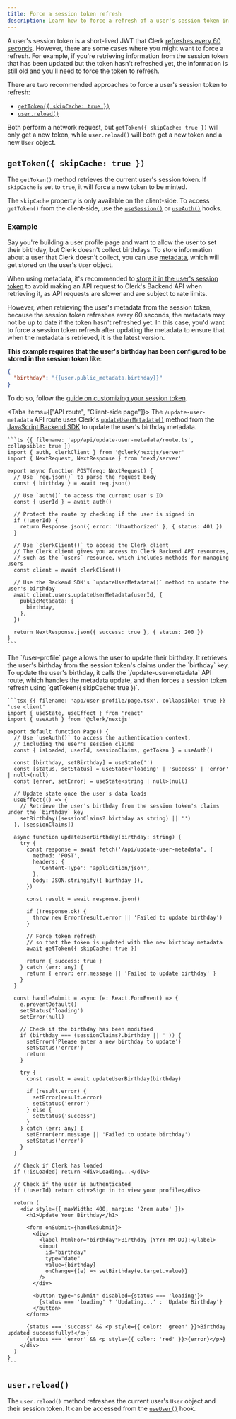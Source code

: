 ```yaml
---
title: Force a session token refresh
description: Learn how to force a refresh of a user's session token in your Clerk application.
---
```


A user's session token is a short-lived JWT that Clerk [refreshes every 60 seconds](/docs/guides/how-clerk-works/overview#token-refresh-mechanism). However, there are some cases where you might want to force a refresh. For example, if you're retrieving information from the session token that has been updated but the token hasn't refreshed yet, the information is still old and you'll need to force the token to refresh.

There are two recommended approaches to force a user's session token to refresh:

- [`getToken({ skipCache: true })`](#get-token-skip-cache-true)
- [`user.reload()`](#user-reload)

Both perform a network request, but `getToken({ skipCache: true })` will only get a new token, while `user.reload()` will both get a new token and a new `User` object.

## `getToken({ skipCache: true })`

The `getToken()` method retrieves the current user's session token. If `skipCache` is set to `true`, it will force a new token to be minted.

The `skipCache` property is only available on the client-side. To access `getToken()` from the client-side, use the [`useSession()`](/docs/references/hooks/use-session) or [`useAuth()`](/docs/references/hooks/use-auth) hooks.

### Example

Say you're building a user profile page and want to allow the user to set their birthday, but Clerk doesn't collect birthdays. To store information about a user that Clerk doesn't collect, you can use [metadata](/docs/guides/users/extending), which will get stored on the user's `User` object.

When using metadata, it's recommended to [store it in the user's session token](/docs/guides/sessions/customize-session-tokens) to avoid making an API request to Clerk's Backend API when retrieving it, as API requests are slower and are subject to rate limits.

However, when retrieving the user's metadata from the session token, because the session token refreshes every 60 seconds, the metadata may not be up to date if the token hasn't refreshed yet. In this case, you'd want to force a session token refresh after updating the metadata to ensure that when the metadata is retrieved, it is the latest version.

**This example requires that the user's birthday has been configured to be stored in the session token** like:

```json
{
  "birthday": "{{user.public_metadata.birthday}}"
}
```

To do so, follow the [guide on customizing your session token](/docs/guides/sessions/customize-session-tokens).

<Tabs items={["API route", "Client-side page"]}>
  <Tab>
    The `/update-user-metadata` API route uses Clerk's [`updateUserMetadata()`](/docs/references/backend/user/update-user-metadata) method from the [JavaScript Backend SDK](/docs/js-backend/getting-started/quickstart) to update the user's birthday metadata.

    ```ts {{ filename: 'app/api/update-user-metadata/route.ts', collapsible: true }}
    import { auth, clerkClient } from '@clerk/nextjs/server'
    import { NextRequest, NextResponse } from 'next/server'

    export async function POST(req: NextRequest) {
      // Use `req.json()` to parse the request body
      const { birthday } = await req.json()

      // Use `auth()` to access the current user's ID
      const { userId } = await auth()

      // Protect the route by checking if the user is signed in
      if (!userId) {
        return Response.json({ error: 'Unauthorized' }, { status: 401 })
      }

      // Use `clerkClient()` to access the Clerk client
      // The Clerk client gives you access to Clerk Backend API resources,
      // such as the `users` resource, which includes methods for managing users
      const client = await clerkClient()

      // Use the Backend SDK's `updateUserMetadata()` method to update the user's birthday
      await client.users.updateUserMetadata(userId, {
        publicMetadata: {
          birthday,
        },
      })

      return NextResponse.json({ success: true }, { status: 200 })
    }
    ```
  </Tab>

  <Tab>
    The `/user-profile` page allows the user to update their birthday. It retrieves the user's birthday from the session token's claims under the `birthday` key. To update the user's birthday, it calls the `/update-user-metadata` API route, which handles the metadata update, and then forces a session token refresh using `getToken({ skipCache: true })`.

    ```tsx {{ filename: 'app/user-profile/page.tsx', collapsible: true }}
    'use client'
    import { useState, useEffect } from 'react'
    import { useAuth } from '@clerk/nextjs'

    export default function Page() {
      // Use `useAuth()` to access the authentication context,
      // including the user's session claims
      const { isLoaded, userId, sessionClaims, getToken } = useAuth()

      const [birthday, setBirthday] = useState('')
      const [status, setStatus] = useState<'loading' | 'success' | 'error' | null>(null)
      const [error, setError] = useState<string | null>(null)

      // Update state once the user's data loads
      useEffect(() => {
        // Retrieve the user's birthday from the session token's claims under the `birthday` key
        setBirthday((sessionClaims?.birthday as string) || '')
      }, [sessionClaims])

      async function updateUserBirthday(birthday: string) {
        try {
          const response = await fetch('/api/update-user-metadata', {
            method: 'POST',
            headers: {
              'Content-Type': 'application/json',
            },
            body: JSON.stringify({ birthday }),
          })

          const result = await response.json()

          if (!response.ok) {
            throw new Error(result.error || 'Failed to update birthday')
          }

          // Force token refresh
          // so that the token is updated with the new birthday metadata
          await getToken({ skipCache: true })

          return { success: true }
        } catch (err: any) {
          return { error: err.message || 'Failed to update birthday' }
        }
      }

      const handleSubmit = async (e: React.FormEvent) => {
        e.preventDefault()
        setStatus('loading')
        setError(null)

        // Check if the birthday has been modified
        if (birthday === (sessionClaims?.birthday || '')) {
          setError('Please enter a new birthday to update')
          setStatus('error')
          return
        }

        try {
          const result = await updateUserBirthday(birthday)

          if (result.error) {
            setError(result.error)
            setStatus('error')
          } else {
            setStatus('success')
          }
        } catch (err: any) {
          setError(err.message || 'Failed to update birthday')
          setStatus('error')
        }
      }

      // Check if Clerk has loaded
      if (!isLoaded) return <div>Loading...</div>

      // Check if the user is authenticated
      if (!userId) return <div>Sign in to view your profile</div>

      return (
        <div style={{ maxWidth: 400, margin: '2rem auto' }}>
          <h1>Update Your Birthday</h1>

          <form onSubmit={handleSubmit}>
            <div>
              <label htmlFor="birthday">Birthday (YYYY-MM-DD):</label>
              <input
                id="birthday"
                type="date"
                value={birthday}
                onChange={(e) => setBirthday(e.target.value)}
              />
            </div>

            <button type="submit" disabled={status === 'loading'}>
              {status === 'loading' ? 'Updating...' : 'Update Birthday'}
            </button>
          </form>

          {status === 'success' && <p style={{ color: 'green' }}>Birthday updated successfully!</p>}
          {status === 'error' && <p style={{ color: 'red' }}>{error}</p>}
        </div>
      )
    }
    ```
  </Tab>
</Tabs>

## `user.reload()`

The `user.reload()` method refreshes the current user's `User` object and their session token. It can be accessed from the [`useUser()`](/docs/references/hooks/use-user) hook.

<Include src="_partials/user-reload" />

